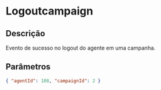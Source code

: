 # Logoutcampaign

## Descrição

Evento de sucesso no logout do agente em uma campanha.

## Parâmetros

```json copy
{ "agentId": 108, "campaignId": 2 }
```
